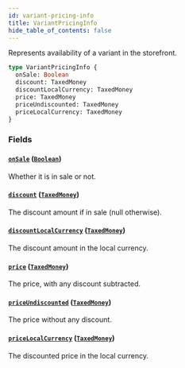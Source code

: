 ```yaml
---
id: variant-pricing-info
title: VariantPricingInfo
hide_table_of_contents: false
---
```


Represents availability of a variant in the storefront.

```graphql
type VariantPricingInfo {
  onSale: Boolean
  discount: TaxedMoney
  discountLocalCurrency: TaxedMoney
  price: TaxedMoney
  priceUndiscounted: TaxedMoney
  priceLocalCurrency: TaxedMoney
}
```

### Fields

#### [`onSale`](#) ([`Boolean`](../../../developer/api-reference/scalars/boolean))

Whether it is in sale or not.

#### [`discount`](#) ([`TaxedMoney`](../../../developer/api-reference/objects/taxed-money))

The discount amount if in sale (null otherwise).

#### [`discountLocalCurrency`](#) ([`TaxedMoney`](../../../developer/api-reference/objects/taxed-money))

The discount amount in the local currency.

#### [`price`](#) ([`TaxedMoney`](../../../developer/api-reference/objects/taxed-money))

The price, with any discount subtracted.

#### [`priceUndiscounted`](#) ([`TaxedMoney`](../../../developer/api-reference/objects/taxed-money))

The price without any discount.

#### [`priceLocalCurrency`](#) ([`TaxedMoney`](../../../developer/api-reference/objects/taxed-money))

The discounted price in the local currency.
